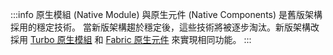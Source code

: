 :::info
原生模組 (Native Module) 與原生元件 (Native Components) 是舊版架構採用的穩定技術。
當新版架構趨於穩定後，這些技術將被逐步淘汰。新版架構改採用 [Turbo 原生模組](https://github.com/reactwg/react-native-new-architecture/blob/main/docs/turbo-modules.md) 和 [Fabric 原生元件](https://github.com/reactwg/react-native-new-architecture/blob/main/docs/fabric-native-components.md) 來實現相同功能。
:::